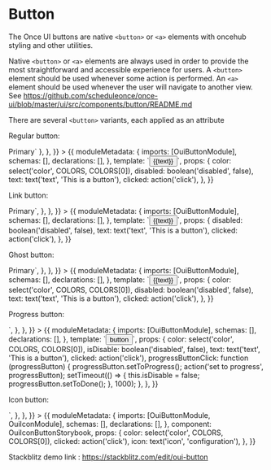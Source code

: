 
<Meta title="Button" />

# Button

The Once UI buttons are native `<button>` or `<a>` elements with oncehub styling and other utilities.

Native `<button>` or `<a>` elements are always used in order to provide the most straightforward and accessible experience for users. A `<button>` element should be used whenever some action is performed. An `<a>` element should be used whenever the user will navigate to another view. See https://github.com/scheduleonce/once-ui/blob/master/ui/src/components/button/README.md

There are several `<button>` variants, each applied as an attribute

Regular button:

<Canvas>
  <Story
    name="Regular"
    parameters={{
      docs: {
        source: { code: `<button oui-button color="primary">Primary</button>` },
      },
    }}
  >
    {{
      moduleMetadata: {
        imports: [OuiButtonModule],
        schemas: [],
        declarations: [],
      },
      template: `<button oui-button [disabled]="disabled" (click)="clicked()" [color]="color">{{text}}</button>`,
      props: {
        color: select('color', COLORS, COLORS[0]),
        disabled: boolean('disabled', false),
        text: text('text', 'This is a button'),
        clicked: action('click'),
      },
    }}
  </Story>
</Canvas>

Link button:

<Canvas>
  <Story
    name="Link"
    parameters={{
      docs: {
        source: {
          code: `<button oui-link-button color="primary">Primary</button>`,
        },
      },
    }}
  >
    {{
      moduleMetadata: {
        imports: [OuiButtonModule],
        schemas: [],
        declarations: [],
      },
      template: `<button oui-link-button [disabled]="disabled" (click)="clicked()">{{text}}</button>`,
      props: {
        disabled: boolean('disabled', false),
        text: text('text', 'This is a button'),
        clicked: action('click'),
      },
    }}
  </Story>
</Canvas>

Ghost button:

<Canvas>
  <Story
    name="Ghost"
    parameters={{
      docs: {
        source: {
          code: `<button oui-ghost-button color="primary">Primary</button>`,
        },
      },
    }}
  >
    {{
      moduleMetadata: {
        imports: [OuiButtonModule],
        schemas: [],
        declarations: [],
      },
      template: `<button oui-ghost-button [disabled]="disabled" (click)="clicked()" [color]="color">{{text}}</button>`,
      props: {
        color: select('color', COLORS, COLORS[0]),
        disabled: boolean('disabled', false),
        text: text('text', 'This is a button'),
        clicked: action('click'),
      },
    }}
  </Story>
</Canvas>

Progress button:

<Canvas>
  <Story
    name="Progress"
    parameters={{
      docs: {
        source: {
          code: `<button #progressButton oui-button [progress]="['Discard','Discarding...','Discarded']"(click)="buttonClick()"></button>`,
        },
      },
    }}
  >
    {{
      moduleMetadata: {
        imports: [OuiButtonModule],
        schemas: [],
        declarations: [],
      },
      template: `<button
                  #progressButton
                  oui-button
                  progress
                  [color]="color"
                  [disabled]="isDisable"
                  (click)="clicked();progressButtonClick(progressButton)">
                  button
                </button>`,
      props: {
        color: select('color', COLORS, COLORS[0]),
        isDisable: boolean('disabled', false),
        text: text('text', 'This is a button'),
        clicked: action('click'),
        progressButtonClick: function (progressButton) {
          progressButton.setToProgress();
          action('set to progress', progressButton);
          setTimeout(() => {
            this.isDisable = false;
            progressButton.setToDone();
          }, 1000);
        },
      },
    }}
  </Story>
</Canvas>

Icon button:

<Canvas>
  <Story
    name="Icon"
    parameters={{
      docs: {
        source: {
          code: `<button oui-icon-button><oui-icon svgIcon="configuration"></oui-icon></button>`,
        },
      },
    }}
  >
    {{
      moduleMetadata: {
        imports: [OuiButtonModule, OuiIconModule],
        schemas: [],
        declarations: [],
      },
      component: OuiIconButtonStorybook,
      props: {
        color: select('color', COLORS, COLORS[0]),
        clicked: action('click'),
        icon: text('icon', 'configuration'),
      },
    }}
  </Story>
</Canvas>

Stackblitz demo link : https://stackblitz.com/edit/oui-button

<ArgsTable of={OuiButton} />
